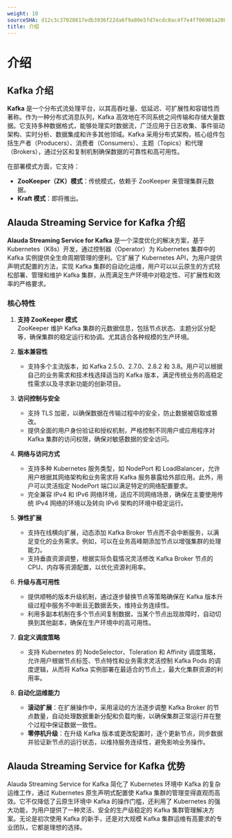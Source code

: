 ```yaml
---
weight: 10
sourceSHA: d12c3c37028617edb3936f22da6f9a80e5fd7ecdc0ac4f7e4ff06901a20864fb
title: 介绍
---
```


# 介绍

## Kafka 介绍

**Kafka** 是一个分布式流处理平台，以其高吞吐量、低延迟、可扩展性和容错性而著称。作为一种分布式消息队列，Kafka 高效地在不同系统之间传输和存储大量数据。它支持多种数据格式，能够处理实时数据流，广泛应用于日志收集、事件驱动架构、实时分析、数据集成和许多其他领域。Kafka 采用分布式架构，核心组件包括生产者（Producers）、消费者（Consumers）、主题（Topics）和代理（Brokers），通过分区和复制机制确保数据的可靠性和高可用性。

在部署模式方面，它支持：

- **ZooKeeper（ZK）模式**：传统模式，依赖于 ZooKeeper 来管理集群元数据。
- **Kraft 模式**：即将推出。

## Alauda Streaming Service for Kafka 介绍

**Alauda Streaming Service for Kafka** 是一个深度优化的解决方案，基于 Kubernetes（K8s）开发，通过控制器（Operator）为 Kubernetes 集群中的 Kafka 实例提供全生命周期管理的便利。它扩展了 Kubernetes API，为用户提供声明式配置的方法，实现 Kafka 集群的自动化运维，用户可以以云原生的方式轻松部署、管理和维护 Kafka 集群，从而满足生产环境中对稳定性、可扩展性和效率的严格要求。

### 核心特性

1. **支持 ZooKeeper 模式**  
   ZooKeeper 维护 Kafka 集群的元数据信息，包括节点状态、主题分区分配等，确保集群的稳定运行和协调。尤其适合各种规模的生产环境。

2. **版本兼容性**  
   - 支持多个主流版本，如 Kafka 2.5.0、2.7.0、2.8.2 和 3.8。用户可以根据自己的业务需求和技术栈选择适当的 Kafka 版本，满足传统业务的高稳定性需求以及寻求新功能的创新项目。

3. **访问控制与安全**  
   - 支持 TLS 加密，以确保数据在传输过程中的安全，防止数据被窃取或篡改。
   - 提供全面的用户身份验证和授权机制，严格控制不同用户或应用程序对 Kafka 集群的访问权限，确保对敏感数据的安全访问。

4. **网络与访问方式**  
   - 支持多种 Kubernetes 服务类型，如 NodePort 和 LoadBalancer，允许用户根据其网络架构和业务需求将 Kafka 服务暴露给外部应用。此外，用户可以灵活指定 NodePort 端口以满足特定的网络配置要求。
   - 完全兼容 IPv4 和 IPv6 网络环境，适应不同网络场景，确保在主要使用传统 IPv4 网络的环境以及转向 IPv6 架构的环境中稳定运行。

5. **弹性扩展**  
   - 支持在线横向扩展，动态添加 Kafka Broker 节点而不会中断服务，以满足变化的业务需求。例如，可以在业务高峰期添加节点以增强集群的处理能力。
   - 支持垂直资源调整，根据实际负载情况灵活修改 Kafka Broker 节点的 CPU、内存等资源配置，以优化资源利用率。

6. **升级与高可用性**  
   - 提供顺畅的版本升级机制，通过逐步替换节点等策略确保在 Kafka 版本升级过程中服务不中断且无数据丢失，维持业务连续性。
   - 利用多副本机制在多个节点间复制数据，当某个节点出现故障时，自动切换到其他副本，确保在生产环境中的高可用性。

7. **自定义调度策略**  
   - 支持 Kubernetes 的 NodeSelector、Toleration 和 Affinity 调度策略，允许用户根据节点标签、节点特性和业务需求灵活控制 Kafka Pods 的调度逻辑，从而将 Kafka 实例部署在最适合的节点上，最大化集群资源的利用率。

8. **自动化运维能力**  
   - **滚动扩展**：在扩展操作中，采用滚动的方法逐步调整 Kafka Broker 的节点数量，自动处理数据重新分配和负载均衡，以确保集群正常运行并在整个过程中保证数据一致性。
   - **零停机升级**：在升级 Kafka 版本或更改配置时，逐个更新节点，同步数据并验证新节点的运行状态，以维持服务连续性，避免影响业务操作。

## Alauda Streaming Service for Kafka 优势

Alauda Streaming Service for Kafka 简化了 Kubernetes 环境中 Kafka 的复杂运维工作，通过 Kubernetes 原生声明式配置使 Kafka 集群的管理变得直观而高效。它不仅降低了云原生环境中 Kafka 的操作门槛，还利用了 Kubernetes 的强大功能，为用户提供了一种灵活、安全的生产级稳定的 Kafka 集群管理解决方案。无论是初次使用 Kafka 的新手，还是对大规模 Kafka 集群运维有高要求的专业团队，它都是理想的选择。
